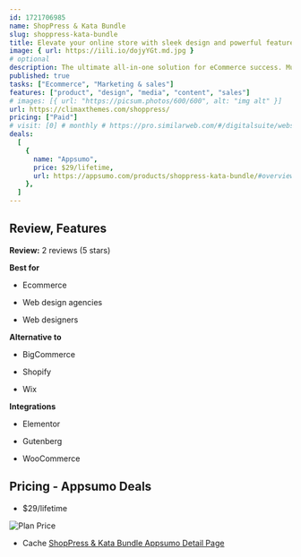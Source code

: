 ```yaml
---
id: 1721706985
name: ShopPress & Kata Bundle
slug: shoppress-kata-bundle
title: Elevate your online store with sleek design and powerful features
image: { url: https://iili.io/dojyYGt.md.jpg }
# optional
description: The ultimate all-in-one solution for eCommerce success. Multi-purpose WordPress theme with 120+ starter websites. Design & customize WooCommerce pages with Elementor page builder. Alternative to Shopify, Woolentor, JetWooBuilder & Woodmart
published: true
tasks: ["Ecommerce", "Marketing & sales"]
features: ["product", "design", "media", "content", "sales"]
# images: [{ url: "https://picsum.photos/600/600", alt: "img alt" }]
url: https://climaxthemes.com/shoppress/
pricing: ["Paid"]
# visit: [0] # monthly # https://pro.similarweb.com/#/digitalsuite/websiteanalysis/home
deals:
  [
    {
      name: "Appsumo",
      price: $29/lifetime,
      url: https://appsumo.com/products/shoppress-kata-bundle/#overview,
    },
  ]
---
```


## Review, Features

**Review:** 2 reviews (5 stars)

**Best for**

- Ecommerce

- Web design agencies

- Web designers

**Alternative to**

- BigCommerce

- Shopify

- Wix

**Integrations**

- Elementor

- Gutenberg

- WooCommerce

## Pricing - Appsumo Deals

- $29/lifetime

<Img src="https://iili.io/doS3FrG.png" alt="Plan Price" />

- Cache [ShopPress & Kata Bundle Appsumo Detail Page](https://iili.io/doS3OTN.png)
